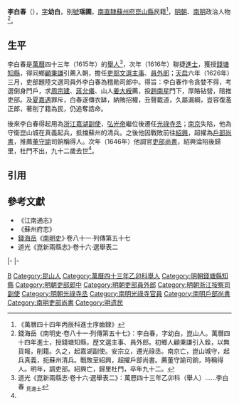 '''李白春'''（{{bd|16世紀||17世紀}}），[[表字|字]]'''幼白'''，别[[號|號]]'''瑶圃'''，[[南直隸|南直隸]][[蘇州府|蘇州府]][[崑山縣|崑山縣]]民籍<ref>《萬曆四十四年丙辰科進士序齒録》</ref>，[[明朝|明朝]]、[[南明|南明]]政治人物<ref name=djs>錢海岳《南明史·卷八十一·列傳第五十七》：李白春，字幼白，崑山人。萬曆四十四年進士，授錢塘知縣，歷文選主事、員外郎。初鄉人顧秉謙引入銓，以無貨報，削籍。久之，起嘉湖副使。安宗立，遷光祿丞。南京亡，崑山城守，起兵真義，扼蘇州清兵。戰敗至紹興，超擢戶部尚書。薦董守諭司餉，時稱得人。明年，調吏部。紹興亡，歸里杜門，卒年九十二。</ref>。

==生平==
李白春是[[萬曆|萬曆]]四十三年（1615年）的[[舉人|舉人]]<ref>道光《崑新兩縣志·卷十六·選舉表二》：萬厯四十三年乙卯科（舉人）……李白春 <sub>見進士</sub></ref>，次年（1616年）聯捷[[進士|進士]]，獲授[[錢塘縣|錢塘]][[知縣|知縣]]，得同鄉[[顧秉謙|顧秉謙]]引薦入朝，擔任[[吏部|吏部]][[文選清吏司|文選]][[主事|主事]]、[[員外郎|員外郎]]；[[天啟_(明朝)|天启]]六年（1626年）三月，吏部題陸文選司員外李白春為稽勛司郎中。得旨：李白春作令貪婪不得，考選倒身門戶，求[[周宗建|周宗建]]、[[蔣允儀|蔣允儀]]、山人[[姜大綬|姜大綬]]薦，投[[趙南星|趙南星]]門下，厚賂钻營，陪推吏部。及[[夏嘉遇|夏嘉遇]]罪斥，白春遂傳衣缽，納賄招權，丑聲載道，久屬漏綱，豈容復濫正郎，著削了籍為民，仍追奪誥命。

後來李白春得起用為[[浙江等處提刑按察使司|浙江]][[嘉湖道|嘉湖]][[副使|副使]]，[[弘光帝|弘光帝]]繼位後遷任[[光祿寺|光祿寺]][[丞|丞]]；[[南京|南京]]失陷，他為守衛崑山城在真義起兵，抵擋蘇州的清兵。之後他因戰敗前往[[紹興府|紹興]]，超擢為[[戶部尚書|戶部尚書]]，推薦[[董守諭|董守諭]]司餉稱得人。次年（1646年）他調官[[吏部尚書|吏部尚書]]，紹興淪陷後歸里，杜門不出，九十二歲去世<ref name=djs/>。

==引用==
{{reflist}}
==參考文獻==
*《江南通志》
*《蘇州府志》
*[[錢海岳|錢海岳]]《[[南明史_(錢海岳)|南明史]]》·卷八十一·列傳第五十七
*道光《崑新兩縣志》·卷十六·選舉表二

{{start box}}
{{s-off}}
{{s-before|[[鄒忠胤|鄒忠胤]]}}
{{s-title|明朝錢塘縣知縣|1619年－1622年}}
{{s-after|[[沈匡濟|沈匡濟]]}}
|-
{{s-before|[[張有譽|張有譽]]<br>（弘光朝廷）}}
{{s-title|[[南明|南明]][[戶部尚書|戶部尚書]]<br>（魯王朝廷）|1645年－1646年}}
{{s-after|[[王夢錫|王夢錫]]}}
|-
{{s-before|[[章正宸|章正宸]]}}
{{s-title|南明[[吏部尚書|吏部尚書]]<br>（魯王朝廷）|1646年}}
{{s-after|[[余煌|余煌]]}}
{{end box}}

{{萬曆四十四年丙辰科殿試金榜}}
{{DEFAULTSORT:Li李}}
[[Category:李姓|B]]
[[Category:昆山人|Category:昆山人]]
[[Category:萬曆四十三年乙卯科舉人|Category:萬曆四十三年乙卯科舉人]]
[[Category:明朝錢塘縣知縣|Category:明朝錢塘縣知縣]]
[[Category:明朝吏部郎中|Category:明朝吏部郎中]]
[[Category:明朝吏部員外郎|Category:明朝吏部員外郎]]
[[Category:明朝浙江按察司副使|Category:明朝浙江按察司副使]]
[[Category:明朝光祿寺丞|Category:明朝光祿寺丞]]
[[Category:南明光祿寺官員|Category:南明光祿寺官員]]
[[Category:南明戶部尚書|Category:南明戶部尚書]]
[[Category:南明吏部尚書|Category:南明吏部尚書]]
[[Category:明遗民|Category:明遗民]]
